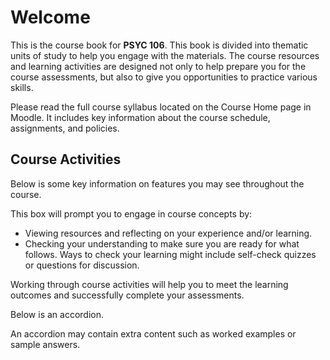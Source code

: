 # Welcome {.unnumbered}

This is the course book for **PSYC 106**. This book is divided into thematic units of study to help you engage with the materials. The course resources and learning activities are designed not only to help prepare you for the course assessments, but also to give you opportunities to practice various skills.

::: {.note icon="true"}

Please read the full course syllabus located on the Course Home page in Moodle. It includes key information about the course schedule, assignments, and policies. 

:::

## Course Activities {.unnumbered}

Below is some key information on features you may see throughout the course.

::: {.learning-activity}

This box will prompt you to engage in course concepts by:

- Viewing resources and reflecting on your experience and/or learning. 
- Checking your understanding to make sure you are ready for what follows. Ways to check your learning might include self-check quizzes or questions for discussion.

::: {.note}

Working through course activities will help you to meet the learning outcomes and successfully complete your assessments.

:::

:::

Below is an accordion.

::: {.accordion title="This is an accordion. Click/tap this banner to show/hide the content."}

An accordion may contain extra content such as worked examples or sample answers.

:::
